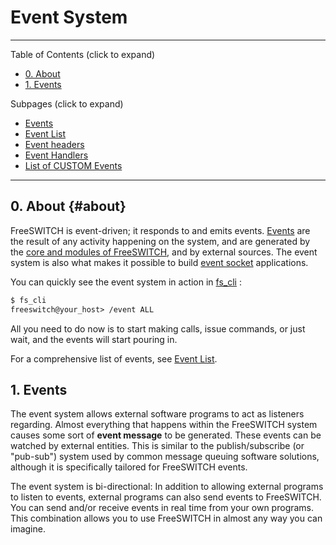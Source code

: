 
# Event System 

 

---

Table of Contents (click to expand)

* [0\. About](#0-about)
* [1\. Events](#1-events)

Subpages (click to expand)

* [Events](./Events_32178330.mdx#0-about)
* [Event List](./Event-List_7143557.mdx#nat)
* [Event headers](./Event-headers_32178341.mdx#0-about)
* [Event Handlers](./Event-Handlers_32178263.mdx#0-about)
* [List of CUSTOM Events](./List-of-CUSTOM-Events_15139388.mdx#0-about)

---

## 0. About {#about}

FreeSWITCH is event-driven; it responds to and emits events. [Events](./Events_32178330.mdx#0-about) are the result of any activity happening on the system, and are generated by the [core and modules of FreeSWITCH](../index.mdx#3-architecture), and by external sources. The event system is also what makes it possible to build [event socket](../Glossary.mdx#event-socket) applications.

You can quickly see the event system in action in [fs\_cli](../../Client-and-Developer-Interfaces/1048948.mdx#or) :

```xml
$ fs_cli
freeswitch@your_host> /event ALL
```

All you need to do now is to start making calls, issue commands, or just wait, and the events will start pouring in.

For a comprehensive list of events, see [Event List](./Event-List_7143557.mdx#nat).

## 1\. Events

The event system allows external software programs to act as listeners regarding. Almost everything that happens within the FreeSWITCH system causes some sort of **event message** to be generated. These events can be watched by external entities. This is similar to the publish/subscribe (or "pub-sub") system used by common message queuing software solutions, although it is specifically tailored for FreeSWITCH events.

The event system is bi-directional: In addition to allowing external programs to listen to events, external programs can also send events to FreeSWITCH. You can send and/or receive events in real time from your own programs. This combination allows you to use FreeSWITCH in almost any way you can imagine.

  

